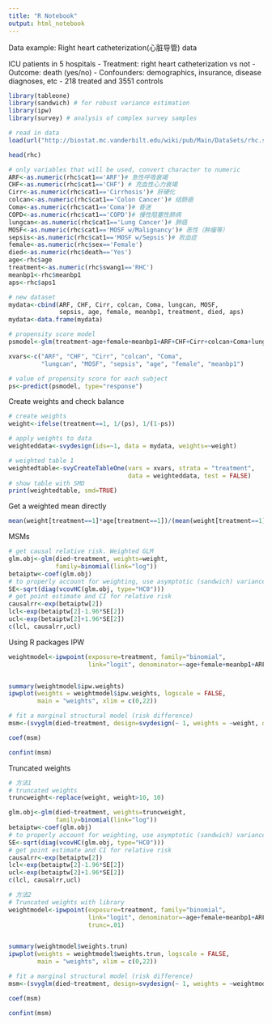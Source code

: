 ```yaml
---
title: "R Notebook"
output: html_notebook
---
```

Data example: Right heart catheterization(心脏导管) data 

ICU patients in 5 hospitals
- Treatment: right heart catheterization vs not
- Outcome: death (yes/no)
- Confounders: demographics, insurance, disease diagnoses, etc
- 218 treated and 3551 controls


```r
library(tableone)
library(sandwich) # for robust variance estimation
library(ipw)
library(survey) # analysis of complex survey samples
```
```r
# read in data
load(url("http://biostat.mc.vanderbilt.edu/wiki/pub/Main/DataSets/rhc.sav"))
```

```r
head(rhc)
```

```r
# only variables that will be used, convert character to numeric
ARF<-as.numeric(rhc$cat1=='ARF')# 急性呼吸衰竭
CHF<-as.numeric(rhc$cat1=='CHF') # 充血性心力衰竭
Cirr<-as.numeric(rhc$cat1=='Cirrhosis')# 肝硬化
colcan<-as.numeric(rhc$cat1=='Colon Cancer')# 结肠癌
Coma<-as.numeric(rhc$cat1=='Coma')# 昏迷
COPD<-as.numeric(rhc$cat1=='COPD')# 慢性阻塞性肺病
lungcan<-as.numeric(rhc$cat1=='Lung Cancer')# 肺癌
MOSF<-as.numeric(rhc$cat1=='MOSF w/Malignancy')# 恶性（肿瘤等）
sepsis<-as.numeric(rhc$cat1=='MOSF w/Sepsis')# 败血症
female<-as.numeric(rhc$sex=='Female')
died<-as.numeric(rhc$death=='Yes')
age<-rhc$age
treatment<-as.numeric(rhc$swang1=='RHC')
meanbp1<-rhc$meanbp1
aps<-rhc$aps1
```



```r
# new dataset
mydata<-cbind(ARF, CHF, Cirr, colcan, Coma, lungcan, MOSF, 
              sepsis, age, female, meanbp1, treatment, died, aps)
mydata<-data.frame(mydata)
```


```r
# propensity score model
psmodel<-glm(treatment~age+female+meanbp1+ARF+CHF+Cirr+colcan+Coma+lungcan+MOSF+sepsis, family=binomial(link="logit"))

xvars<-c("ARF", "CHF", "Cirr", "colcan", "Coma", 
         "lungcan", "MOSF", "sepsis", "age", "female", "meanbp1")

# value of propensity score for each subject
ps<-predict(psmodel, type="response")
```

Create weights and check balance
```r
# create weights
weight<-ifelse(treatment==1, 1/(ps), 1/(1-ps))

# apply weights to data
weighteddata<-svydesign(ids=~1, data = mydata, weights=~weight)

# weighted table 1
weightedtable<-svyCreateTableOne(vars = xvars, strata = "treatment",
                                 data = weighteddata, test = FALSE)
# show table with SMD
print(weightedtable, smd=TRUE)
```

Get a weighted mean directly
```r
mean(weight[treatment==1]*age[treatment==1])/(mean(weight[treatment==1]))
```

MSMs
```r
# get causal relative risk. Weighted GLM
glm.obj<-glm(died~treatment, weights=weight, 
             family=binomial(link="log"))
betaiptw<-coef(glm.obj)
# to properly account for weighting, use asymptotic (sandwich) variance
SE<-sqrt(diag(vcovHC(glm.obj, type="HC0")))
# get point estimate and CI for relative risk
causalrr<-exp(betaiptw[2])
lcl<-exp(betaiptw[2]-1.96*SE[2])
ucl<-exp(betaiptw[2]+1.96*SE[2])
c(lcl, causalrr,ucl)
```




Using R packages IPW
```r
weightmodel<-ipwpoint(exposure=treatment, family="binomial",
                      link="logit", denominator=~age+female+meanbp1+ARF+CHF+Cirr+colcan+Coma+lungcan+MOSF+sepsis, data=mydata)


summary(weightmodel$ipw.weights)
ipwplot(weights = weightmodel$ipw.weights, logscale = FALSE, 
        main = "weights", xlim = c(0,22))
```

```r
# fit a marginal structural model (risk difference)
msm<-(svyglm(died~treatment, design=svydesign(~ 1, weights = ~weight, data=mydata)))

coef(msm)

confint(msm)
```



Truncated weights

```r
# 方法1
# truncated weights
truncweight<-replace(weight, weight>10, 10)

glm.obj<-glm(died~treatment, weights=truncweight, 
             family=binomial(link="log"))
betaiptw<-coef(glm.obj)
# to properly account for weighting, use asymptotic (sandwich) variance
SE<-sqrt(diag(vcovHC(glm.obj, type="HC0")))
# get point estimate and CI for relative risk
causalrr<-exp(betaiptw[2])
lcl<-exp(betaiptw[2]-1.96*SE[2])
ucl<-exp(betaiptw[2]+1.96*SE[2])
c(lcl, causalrr,ucl)
```

```r
# 方法2
# Truncated weights with library
weightmodel<-ipwpoint(exposure=treatment, family="binomial",
                      link="logit", denominator=~age+female+meanbp1+ARF+CHF+Cirr+colcan+Coma+lungcan+MOSF+sepsis, data=mydata,
                      trunc=.01)


summary(weightmodel$weights.trun)
ipwplot(weights = weightmodel$weights.trun, logscale = FALSE, 
        main = "weights", xlim = c(0,22))
```

```r
# fit a marginal structural model (risk difference)
msm<-(svyglm(died~treatment, design=svydesign(~ 1, weights = ~weightmodel$weights.trun, data=mydata)))

coef(msm)

confint(msm)
```
